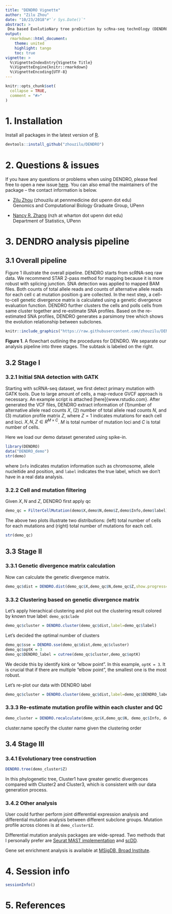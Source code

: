 ```yaml
---
title: "DENDRO Vignette"
author: "Zilu Zhou"
date: "10/23/2018"#"`r Sys.Date()`"
abstract: >
 Dna based EvolutioNary tree preDiction by scRna-seq technOlogy (DENDRO) is a statistical framework that takes scRNA-seq data for a tumor and accurately reconstructs its phylogeny, assigning each single cell from the scRNA-seq data to a subclone. Our approach allows us to (1) cluster cells based on genomic profiles while accounting for transcriptional bursting, technical dropout and sequencing error, as benchmarked on in silico mixture and a spike-in analysis, (2) make robust mutation profile inference in subclonal resolution, and (3) perform DNA-RNA joint analysis with same set of cells and examine the relationship between transcriptomic variation and mutation profile. For more detail, please check our [biorixv preprint, no link](www.rstudio.com)
output: 
  rmarkdown::html_document:
    theme: united
    highlight: tango
    toc: true
vignette: >
  %\VignetteIndexEntry{Vignette Title}
  %\VignetteEngine{knitr::rmarkdown}
  %\VignetteEncoding{UTF-8}
---
```


```r
knitr::opts_chunk$set(
  collapse = TRUE,
  comment = "#>"
)
```

# 1. Installation
Install all packages in the latest version of [R](https://www.r-project.org/).
```r
devtools::install_github("zhouzilu/DENDRO")
```

# 2. Questions & issues
If you have any questions or problems when using DENDRO, please feel free to open a new issue [here](https://github.com/zhouzilu/DENDRO/issues). You can also email the maintainers of the package -- the contact information is below.

* [Zilu Zhou](https://statistics.wharton.upenn.edu/profile/zhouzilu/) (zhouzilu at pennmedicine dot upenn dot edu)
  <br>
  Genomics and Computational Biology Graduate Group, UPenn

* [Nancy R. Zhang](https://statistics.wharton.upenn.edu/profile/nzh/) (nzh at wharton dot upenn dot edu)
  <br>
  Department of Statistics, UPenn

# 3. DENDRO analysis pipeline
## 3.1 Overall pipeline 

Figure 1 illustrate the overall pipeline. DENDRO starts from scRNA-seq raw data. We recommend STAR 2-pass method for mapping because it is more robust with splicing junction. SNA detection was applied to mapped BAM files. Both counts of total allele reads and counts of alternative allele reads for each cell c at mutation position g are collected. In the next step, a cell-to-cell genetic divergence matrix is calculated using a genetic divergence evaluation function. DENDRO further clusters the cells and polls cells from same cluster together and re-estimate SNA profiles. Based on the re-estimated SNA profiles, DENDRO generates a parsimony tree which shows the evolution relationship between subclones.

```r
knitr::include_graphics("https://raw.githubusercontent.com/zhouzilu/DENDRO/master/figure/Pkg_FIG-01.jpg")
```
**Figure 1**. A flowchart outlining the procedures for DENDRO. We separate our analysis pipeline into three stages. The subtask is labeled on the right.

## 3.2 Stage I
### 3.2.1 Initial SNA detection with GATK

Starting with scRNA-seq dataset, we first detect primary mutation with GATK tools. Due to large amount of cells, a map-reduce GVCF approach is necessary. An example script is attached [here]{www.rstudio.com}. After generated the VCF files, DENDRO extract information of (1)number of alternative allele read counts $X$, (2) number of total allele read counts $N$, and (3) mutation profile matrix $Z$, where $Z=1$ indicates mutations  for each cell and loci. $X, N, Z \in R^{M \times C}$. $M$ is total number of mutation loci and $C$ is total number of cells.

Here we load our demo dataset generated using spike-in.
```r
library(DENDRO)
data("DENDRO_demo")
str(demo)
```

where `Info` indicates mutation information such as chromosome, allele nucleitide and position, and `label` indicates the true label, which we don't have in a real data analysis.

### 3.2.2 Cell and mutation filtering 

Given $X, N$ and $Z$, DENDRO first apply qc

```r
demo_qc = FilterCellMutation(demo$X,demo$N,demo$Z,demo$Info,demo$label)
```

The above two plots illustrate two distributions: (left) total number of cells for each mutations and (right) total number of mutations for each cell.

```r
str(demo_qc)
```


## 3.3 Stage II
### 3.3.1 Genetic divergence matrix calculation

Now can calculate the genetic divergence matrix.

```r
demo_qc$dist = DENDRO.dist(demo_qc$X,demo_qc$N,demo_qc$Z,show.progress=FALSE)
```

### 3.3.2 Clustering based on genetic divergence matrix

Let's apply hierachical clustering and plot out the clustering result colored by known true label: `demo_qc$clade`

```r
demo_qc$cluster = DENDRO.cluster(demo_qc$dist,label=demo_qc$label)
```

Let's decided the optimal number of clusters

```r
demo_qc$sse = DENDRO.sse(demo_qc$dist,demo_qc$cluster)
demo_qc$optK = 3
demo_qc$DENDRO_label = cutree(demo_qc$cluster,demo_qc$optK)
```

We decide this by identify kink or "elbow point". In this example, `optK = 3`. It is crucial that if there are multiple "elbow point", the smallest one is the most robust.

Let's re-plot our data with DENDRO label

```r
demo_qc$cluster = DENDRO.cluster(demo_qc$dist,label=demo_qc$DENDRO_label)
```

### 3.3.3 Re-estimate mutation profile within each cluster and QC

```r
demo_cluster = DENDRO.recalculate(demo_qc$X,demo_qc$N, demo_qc$Info, demo_qc$DENDRO_label, cluster.name=c('Cluster3','Cluster2','Cluster1'))
```
cluster.name specify the cluster name given the clustering order

## 3.4 Stage III
### 3.4.1 Evolutionary tree construction

```r
DENDRO.tree(demo_cluster$Z)
```

In this phylogenetic tree, Cluster1 have greater genetic divergences compared with Cluster2 and Cluster3, which is consistent with our data generation process. 

### 3.4.2 Other analysis

User could further perform joint differential expression analysis and differential mutation analysis between different subclone groups. Mutation profile across clones is at `demo_cluster$Z`.

Differential mutation analysis packages are wide-spread. Two methods that I personally prefer are [Seurat MAST implementation](https://satijalab.org/seurat/get_started.html) and [scDD](https://bioconductor.org/packages/release/bioc/html/scDD.html).

Gene set enrichment analysis is available at [MSigDB, Broad Institute](http://software.broadinstitute.org/gsea/msigdb/).


# 4. Session info

```r
sessionInfo()
```

# 5. References


